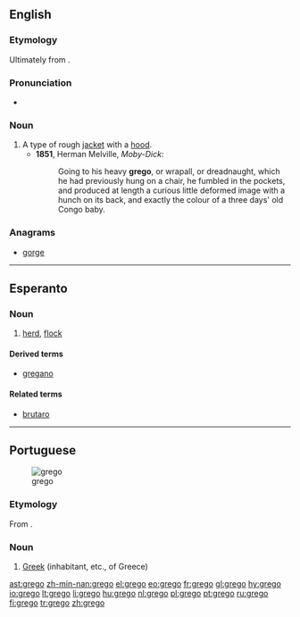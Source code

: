 ==English==

===Etymology===
Ultimately from {{etyl|la}} {{term|Graeco||Greek}}.

===Pronunciation===
* {{a|UK}} {{IPA|/ˈɡɹeɪɡəʊ/}}

===Noun===
{{en-noun}}

# A type of rough [[jacket]] with a [[hood]].
#* '''1851''', Herman Melville, ''Moby-Dick'':
#*: Going to his heavy '''grego''', or wrapall, or dreadnaught, which he had previously hung on a chair, he fumbled in the pockets, and produced at length a curious little deformed image with a hunch on its back, and exactly the colour of a three days' old Congo baby.

===Anagrams===
* [[gorge#English|gorge]]

----

==Esperanto==

===Noun===
{{eo-noun}}

# [[herd]], [[flock]]

====Derived terms====
* [[gregano]]

====Related terms====
* [[brutaro]]

----

==Portuguese==
[[Image:LuisdeCamoes4.jpg|thumb|grego]]

===Etymology===
From {{etyl|la|pt}} {{term|Graecus|lang=la}}.

===Noun===
{{pt-noun-m}}

# [[Greek]] (inhabitant, etc., of Greece)

[[ast:grego]]
[[zh-min-nan:grego]]
[[el:grego]]
[[eo:grego]]
[[fr:grego]]
[[gl:grego]]
[[hy:grego]]
[[io:grego]]
[[lt:grego]]
[[li:grego]]
[[hu:grego]]
[[nl:grego]]
[[pl:grego]]
[[pt:grego]]
[[ru:grego]]
[[fi:grego]]
[[tr:grego]]
[[zh:grego]]